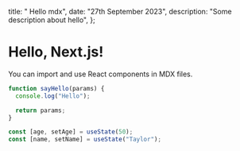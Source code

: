   title: " Hello mdx",
  date: "27th September 2023",
  description: "Some description about hello",
};

# Hello, Next.js!

You can import and use React components in MDX files.

```js showLineNumbers
function sayHello(params) {
  console.log("Hello");

  return params;
}
```

```js /age/#v /name/#v /setAge/#s /setName/#s /50/#i /'Taylor'/#i
const [age, setAge] = useState(50);
const [name, setName] = useState("Taylor");
```
